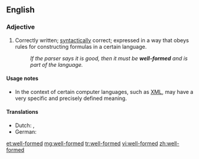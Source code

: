 ==English==

===Adjective===
{{en-adj|head=[[well]]-[[formed]]|-}}

# {{context|linguistics|computing|lang=en}} Correctly written; [[syntactically]] correct; expressed in a way that obeys rules for constructing formulas in a certain language.
#: ''If the parser says it is good, then it must be '''well-formed''' and is part of the language.''

====Usage notes====
* In the context of certain computer languages, such as [[XML]], {{term||well-formed}} may have a very specific and precisely defined meaning.

====Translations====
{{trans-top|syntactically correct}}
* Dutch: {{t|nl|welgevormd}}, {{t+|nl|goed}} {{t+|nl|gevormd}}
* German: {{t+|de|wohlgeformt}}
{{trans-mid}}
{{trans-bottom}}

[[et:well-formed]]
[[mg:well-formed]]
[[tr:well-formed]]
[[vi:well-formed]]
[[zh:well-formed]]